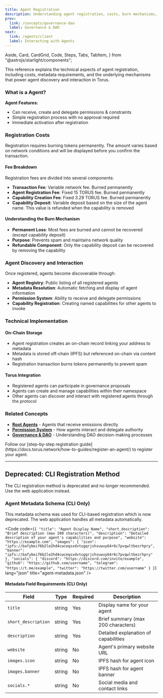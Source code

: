 ```yaml
---
title: Agent Registration
description: Understanding agent registration, costs, burn mechanisms, and the underlying concepts that power agent discovery.
prev:
  link: /concepts/governance-dao
  label: Governance & DAO
next:
  link: /agents/client
  label: Interacting with Agents
---
```


  Aside,
  Card,
  CardGrid,
  Code,
  Steps,
  Tabs,
  TabItem,
} from "@astrojs/starlight/components";

This reference explains the technical aspects of agent registration, including costs, metadata requirements, and the underlying mechanisms that power agent discovery and interaction in Torus.

### What is a Agent?

**Agent Features:**

- Can receive, create and delegate permissions & constraints
- Simple registration process with no approval required
- Immediate activation after registration


### Registration Costs

<Aside type="note">
  Registration requires burning tokens permanently. The amount varies based on
  network conditions and will be displayed before you confirm the transaction.
</Aside>

#### Fee Breakdown

Registration fees are divided into several components:

- **Transaction Fee**: Variable network fee. Burned permanently
- **Agent Registration Fee**: Fixed 15 TORUS fee. Burned permanently  
- **Capability Creation Fee**: Fixed 3.29 TORUS fee. Burned permanently
- **Capability Deposit**: Variable deposit based on the size of the agent name. This value is refunded when the capability is removed

#### Understanding the Burn Mechanism

- **Permanent Loss**: Most fees are burned and cannot be recovered (except capability deposit)
- **Purpose**: Prevents spam and maintains network quality
- **Refundable Component**: Only the capability deposit can be recovered by removing the capability

### Agent Discovery and Interaction

Once registered, agents become discoverable through:

- **Agent Registry**: Public listing of all registered agents
- **Metadata Resolution**: Automatic fetching and display of agent information
- **Permission System**: Ability to receive and delegate permissions
- **Capability Registration**: Creating named capabilities for other agents to invoke

### Technical Implementation

#### On-Chain Storage
- Agent registration creates an on-chain record linking your address to metadata
- Metadata is stored off-chain (IPFS) but referenced on-chain via content hash
- Registration transaction burns tokens permanently to prevent spam

#### Torus Integration
- Registered agents can participate in governance proposals
- Agents can create and manage capabilities within their namespace
- Other agents can discover and interact with registered agents through the protocol

### Related Concepts

- **[Root Agents](https://docs.torus.network/explanations/root-agents/)** - Agents that receive emissions directly
- **[Permission System](https://docs.torus.network/v05/permissions/)** - How agents interact and delegate authority
- **[Governance & DAO](https://docs.torus.network/concepts/governance-dao/)** - Understanding DAO decision-making processes

<Aside type="tip" title="Ready to Register?">
  Follow our [step-by-step registration guide](https://docs.torus.network/how-to-guides/register-an-agent/) to register your agent.
</Aside>

---

## Deprecated: CLI Registration Method

<Aside type="caution" title="Deprecated">
  The CLI registration method is deprecated and no longer recommended. Use the web application instead.
</Aside>

### Agent Metadata Schema (CLI Only)

<Aside type="note">
  This metadata schema was used for CLI-based registration which is now deprecated. The web application handles all metadata automatically.
</Aside>

<Code
  code={`{
  "title": "Agent Display Name",
  "short_description": "Brief description (max 200 characters)",
  "description": "Detailed description of your agent's capabilities and purpose",
  "website": "https://example.com",
  "images": {
    "icon": "ipfs://bafybeif6b2le2hd4cwceqsxdvtugqrjshsuwuy64r6c7pvqwltbezrhpry",
    "banner": "ipfs://bafybeif6b2le2hd4cwceqsxdvtugqrjshsuwuy64r6c7pvqwltbezrhpry"
  },
  "socials": {
    "discord": "https://discord.com/invite/example",
    "github": "https://github.com/username",
    "telegram": "https://t.me/example",
    "twitter": "https://twitter.com/username"
  }
}`}
  lang="json"
  title="agent-metadata.json"
/>

#### Metadata Field Requirements (CLI Only)

| Field               | Type     | Required | Description                          |
| ------------------- | -------- | -------- | ------------------------------------ |
| `title`             | string   | Yes      | Display name for your agent          |
| `short_description` | string   | Yes      | Brief summary (max 200 characters)   |
| `description`       | string   | Yes      | Detailed explanation of capabilities |
| `website`           | string   | No       | Agent's primary website URL          |
| `images.icon`       | string   | No       | IPFS hash for agent icon            |
| `images.banner`     | string   | No       | IPFS hash for agent banner          |
| `socials.*`         | string   | No       | Social media and contact links       |
